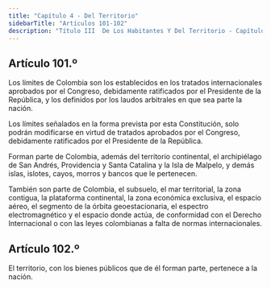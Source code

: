 ```yaml
---
title: "Capítulo 4 - Del Territorio"
sidebarTitle: "Artículos 101-102"
description: "Título III  De Los Habitantes Y Del Territorio - Capítulo 4 - Del Territorio"
---
```


## Artículo 101.º

Los límites de Colombia son los establecidos en los tratados internacionales aprobados por el Congreso, debidamente ratificados por el Presidente de la República, y los definidos por los laudos arbitrales en que sea parte la nación. 

Los límites señalados en la forma prevista por esta Constitución, solo podrán modificarse en virtud de tratados aprobados por el Congreso, debidamente ratificados por el Presidente de la República.

Forman parte de Colombia, además del territorio continental, el archipiélago de San Andrés, Providencia y Santa Catalina y la Isla de Malpelo, y demás islas, islotes, cayos, morros y bancos que le pertenecen.

También son parte de Colombia, el subsuelo, el mar territorial, la zona contigua, la plataforma continental, la zona económica exclusiva, el espacio aéreo, el segmento de la órbita geoestacionaria, el espectro electromagnético y el espacio donde actúa, de conformidad con el Derecho Internacional o con las leyes colombianas a falta de normas internacionales.

## Artículo 102.º

El territorio, con los bienes públicos que de él forman parte, pertenece a la nación.
